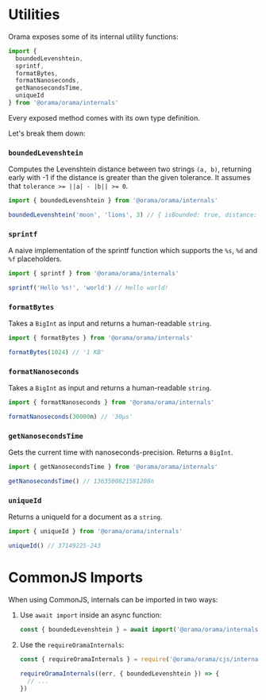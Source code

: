 # Utilities

Orama exposes some of its internal utility functions:

```javascript copy
import {
  boundedLevenshtein,
  sprintf,
  formatBytes,
  formatNanoseconds,
  getNanosecondsTime,
  uniqueId
} from '@orama/orama/internals'
```

Every exposed method comes with its own type definition.

Let's break them down:

### `boundedLevenshtein`

Computes the Levenshtein distance between two strings `(a, b)`, returning early with -1 if the distance is greater than the given tolerance. It assumes that `tolerance >= ||a| - |b|| >= 0`.

```javascript copy
import { boundedLevenshtein } from '@orama/orama/internals'

boundedLevenshtein('moon', 'lions', 3) // { isBounded: true, distance: 3 }
```

### `sprintf`

A naive implementation of the sprintf function which supports the `%s`, `%d` and `%f` placeholders.

```javascript copy
import { sprintf } from '@orama/orama/internals'

sprintf('Hello %s!', 'world') // Hello world!
```

### `formatBytes`

Takes a `BigInt` as input and returns a human-readable `string`.

```javascript copy
import { formatBytes } from '@orama/orama/internals'

formatBytes(1024) // '1 KB'
```

### `formatNanoseconds`

Takes a `BigInt` as input and returns a human-readable `string`.

```javascript copy
import { formatNanoseconds } from '@orama/orama/internals'

formatNanoseconds(30000n) // '30μs'
```

### `getNanosecondsTime`

Gets the current time with nanoseconds-precision. Returns a `BigInt`.

```javascript copy
import { getNanosecondsTime } from '@orama/orama/internals'

getNanosecondsTime() // 1363500821581208n
```

### `uniqueId`

Returns a uniqueId for a document as a `string`.

```javascript copy
import { uniqueId } from '@orama/orama/internals'

uniqueId() // 37149225-243
```

# CommonJS Imports

When using CommonJS, internals can be imported in two ways:

1. Use `await import` inside an async function:

   ```js
   const { boundedLevenshtein } = await import('@orama/orama/internals')
   ```

2. Use the `requireOramaInternals`:

   ```js
   const { requireOramaInternals } = require('@orama/orama/cjs/internals')

   requireOramaInternals((err, { boundedLevenshtein }) => {
     // ...
   })
   ```
